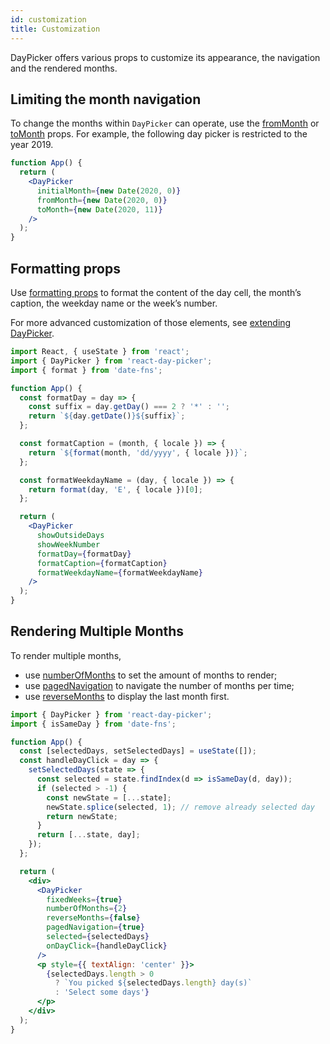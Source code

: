 ```yaml
---
id: customization
title: Customization
---
```



DayPicker offers various props to customize its appearance, the navigation and the
rendered months.

<Frame>
  <CustomizationProps />
</Frame>

## Limiting the month navigation

To change the months within `DayPicker` can operate, use the
[fromMonth](../reference/props.mdx#frommonth) or [toMonth](../reference/props.mdx#tomonth)
props. For example, the following day picker is restricted to the year 2019.

```jsx preview
function App() {
  return (
    <DayPicker
      initialMonth={new Date(2020, 0)}
      fromMonth={new Date(2020, 0)}
      toMonth={new Date(2020, 11)}
    />
  );
}
```

## Formatting props

Use [formatting props](../reference/props.mdx#formatting) to format the content of the day
cell, the month’s caption, the weekday name or the week’s number.

For more advanced customization of those elements, see [extending DayPicker](./extending.mdx).

```jsx preview
import React, { useState } from 'react';
import { DayPicker } from 'react-day-picker';
import { format } from 'date-fns';

function App() {
  const formatDay = day => {
    const suffix = day.getDay() === 2 ? '*' : '';
    return `${day.getDate()}${suffix}`;
  };

  const formatCaption = (month, { locale }) => {
    return `${format(month, 'dd/yyyy', { locale })}`;
  };

  const formatWeekdayName = (day, { locale }) => {
    return format(day, 'E', { locale })[0];
  };

  return (
    <DayPicker
      showOutsideDays
      showWeekNumber
      formatDay={formatDay}
      formatCaption={formatCaption}
      formatWeekdayName={formatWeekdayName}
    />
  );
}
```

## Rendering Multiple Months

To render multiple months,

- use [numberOfMonths](./props#numberofmonths) to set the amount of months to render;
- use [pagedNavigation](./props#pagednavigation) to navigate the number of months per time;
- use [reverseMonths](./props#reversemonths) to display the last month first.

```jsx preview
import { DayPicker } from 'react-day-picker';
import { isSameDay } from 'date-fns';

function App() {
  const [selectedDays, setSelectedDays] = useState([]);
  const handleDayClick = day => {
    setSelectedDays(state => {
      const selected = state.findIndex(d => isSameDay(d, day));
      if (selected > -1) {
        const newState = [...state];
        newState.splice(selected, 1); // remove already selected day
        return newState;
      }
      return [...state, day];
    });
  };

  return (
    <div>
      <DayPicker
        fixedWeeks={true}
        numberOfMonths={2}
        reverseMonths={false}
        pagedNavigation={true}
        selected={selectedDays}
        onDayClick={handleDayClick}
      />
      <p style={{ textAlign: 'center' }}>
        {selectedDays.length > 0
          ? `You picked ${selectedDays.length} day(s)`
          : 'Select some days'}
      </p>
    </div>
  );
}
```
